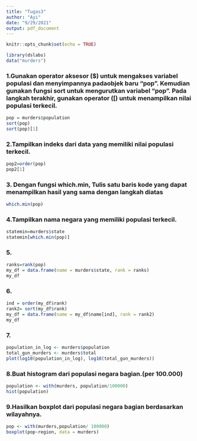 ```yaml
---
title: "Tugas3"
author: "Ayi"
date: "9/29/2021"
output: pdf_document
---
```


```r
knitr::opts_chunk$set(echo = TRUE)
```
```r
library(dslabs)
data("murders") 

```
### 1.Gunakan operator aksesor ($) untuk mengakses variabel populasi dan menyimpannya padaobjek baru “pop”. Kemudian gunakan fungsi sort untuk mengurutkan variabel “pop”. Pada langkah terakhir, gunakan operator ([) untuk menampilkan nilai populasi terkecil.  

```r
pop = murders$population
sort(pop)
sort(pop)[1]
```

### 2.Tampilkan indeks dari data yang memiliki nilai populasi terkecil. 

```r
pop2=order(pop)
pop2[1]
```
### 3. Dengan fungsi which.min, Tulis satu baris kode yang dapat menampilkan hasil yang sama dengan langkah diatas

```r
which.min(pop)
```

### 4.Tampilkan nama negara yang memiliki populasi terkecil. 

```r
statemin=murders$state
statemin[which.min(pop)]
```

### 5.

```r
ranks=rank(pop)
my_df = data.frame(name = murders$state, rank = ranks)
my_df
```

### 6.
```r
ind = order(my_df$rank)
rank2= sort(my_df$rank)
my_df = data.frame(name = my_df$name[ind], rank = rank2)
my_df
```
### 7.
```r
population_in_log <- murders$population
total_gun_murders <- murders$total
plot(log10(population_in_log), log10(total_gun_murders)) 
```
### 8.Buat histogram dari populasi negara bagian.(per 100.000) 
```r
population <- with(murders, population/100000)
hist(population)
```


### 9.Hasilkan boxplot dari populasi negara bagian berdasarkan wilayahnya. 
```r
pop <- with(murders,population/ 100000)
boxplot(pop~region, data = murders) 
```
